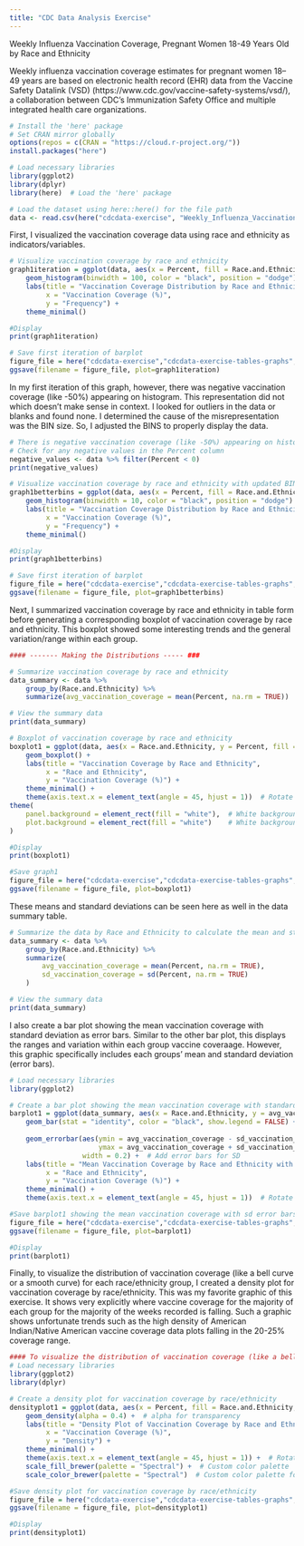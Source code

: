 ```yaml
---
title: "CDC Data Analysis Exercise"
---
```

Weekly Influenza Vaccination Coverage, Pregnant Women 18-49 Years Old by Race and Ethnicity

Weekly influenza vaccination coverage estimates for pregnant women 18–49 years are based on electronic health record (EHR) data from the Vaccine Safety Datalink (VSD) (https://www.cdc.gov/vaccine-safety-systems/vsd/), a collaboration between CDC’s Immunization Safety Office and multiple integrated health care organizations.

```r
# Install the 'here' package 
# Set CRAN mirror globally
options(repos = c(CRAN = "https://cloud.r-project.org/"))
install.packages("here")

# Load necessary libraries
library(ggplot2)
library(dplyr)
library(here)  # Load the 'here' package

# Load the dataset using here::here() for the file path
data <- read.csv(here("cdcdata-exercise", "Weekly_Influenza_Vaccination_Coverage_Among_Pregnant_Women_18-49_Years__by_Race_and_Ethnicity_20250205.csv"))
```
First, I visualized the vaccination coverage data using race and ethnicity as indicators/variables. 
```r
# Visualize vaccination coverage by race and ethnicity
graph1iteration = ggplot(data, aes(x = Percent, fill = Race.and.Ethnicity)) + 
    geom_histogram(binwidth = 100, color = "black", position = "dodge") +
    labs(title = "Vaccination Coverage Distribution by Race and Ethnicity - First Iteration",
         x = "Vaccination Coverage (%)",
         y = "Frequency") +
    theme_minimal()

#Display 
print(graph1iteration)

# Save first iteration of barplot
figure_file = here("cdcdata-exercise","cdcdata-exercise-tables-graphs","barplot-coverage-by-race-first-iteration.png")
ggsave(filename = figure_file, plot=graph1iteration)

```
In my first iteration of this graph, however, there was negative vaccination coverage (like -50%) appearing on histogram. This representation did not which doesn’t make sense in context. I looked for outliers in the data or blanks and found none. I determined the cause of the misrepresentation was the BIN size. So, I adjusted the BINS to properly display the data. 
```r
# There is negative vaccination coverage (like -50%) appearing on histogram which doesn’t make sense in context. 
# Check for any negative values in the Percent column
negative_values <- data %>% filter(Percent < 0)
print(negative_values)

# Visualize vaccination coverage by race and ethnicity with updated BINS
graph1betterbins = ggplot(data, aes(x = Percent, fill = Race.and.Ethnicity)) + 
    geom_histogram(binwidth = 10, color = "black", position = "dodge") +
    labs(title = "Vaccination Coverage Distribution by Race and Ethnicity",
         x = "Vaccination Coverage (%)",
         y = "Frequency") +
    theme_minimal()

#Display 
print(graph1betterbins)

# Save first iteration of barplot
figure_file = here("cdcdata-exercise","cdcdata-exercise-tables-graphs","barplot-coverage-by-race-final.png")
ggsave(filename = figure_file, plot=graph1betterbins)

```
Next, I summarized vaccination coverage by race and ethnicity in table form before generating a corresponding boxplot of vaccination coverage by race and ethnicity. This boxplot showed some interesting trends and the general variation/range within each group.

```r
#### ------- Making the Distributions ----- ###

# Summarize vaccination coverage by race and ethnicity
data_summary <- data %>%
    group_by(Race.and.Ethnicity) %>%
    summarize(avg_vaccination_coverage = mean(Percent, na.rm = TRUE))

# View the summary data
print(data_summary)

# Boxplot of vaccination coverage by race and ethnicity
boxplot1 = ggplot(data, aes(x = Race.and.Ethnicity, y = Percent, fill = Race.and.Ethnicity)) + 
    geom_boxplot() + 
    labs(title = "Vaccination Coverage by Race and Ethnicity",
         x = "Race and Ethnicity",
         y = "Vaccination Coverage (%)") +
    theme_minimal() +
    theme(axis.text.x = element_text(angle = 45, hjust = 1))  # Rotate x labels for better readability +
theme(
    panel.background = element_rect(fill = "white"),  # White background for the plot panel
    plot.background = element_rect(fill = "white")    # White background for the overall plot
)

#Display 
print(boxplot1)

#Save graph1 
figure_file = here("cdcdata-exercise","cdcdata-exercise-tables-graphs","bloxplot-coverage-by-race.png")
ggsave(filename = figure_file, plot=boxplot1)


```
These means and standard deviations can be seen here as well in the data summary table. 
```r
# Summarize the data by Race and Ethnicity to calculate the mean and standard deviation
data_summary <- data %>%
    group_by(Race.and.Ethnicity) %>%
    summarize(
        avg_vaccination_coverage = mean(Percent, na.rm = TRUE),
        sd_vaccination_coverage = sd(Percent, na.rm = TRUE)
    )

# View the summary data
print(data_summary)

```
I also create a bar plot showing the mean vaccination coverage with standard deviation as error bars. Similar to the other bar plot, this 
displays the ranges and variation within each group vaccine coveraage. However, this graphic specifically includes each groups' mean and standard deviation (error bars). 
```r
# Load necessary libraries
library(ggplot2)

# Create a bar plot showing the mean vaccination coverage with standard deviation as error bars
barplot1 = ggplot(data_summary, aes(x = Race.and.Ethnicity, y = avg_vaccination_coverage, fill = Race.and.Ethnicity)) +
    geom_bar(stat = "identity", color = "black", show.legend = FALSE) +  
  
    geom_errorbar(aes(ymin = avg_vaccination_coverage - sd_vaccination_coverage, 
                      ymax = avg_vaccination_coverage + sd_vaccination_coverage), 
                  width = 0.2) +  # Add error bars for SD
    labs(title = "Mean Vaccination Coverage by Race and Ethnicity with Standard Deviation",
         x = "Race and Ethnicity",
         y = "Vaccination Coverage (%)") +
    theme_minimal() +
    theme(axis.text.x = element_text(angle = 45, hjust = 1))  # Rotate x-axis labels for readability

#Save barplot1 showing the mean vaccination coverage with sd error bars
figure_file = here("cdcdata-exercise","cdcdata-exercise-tables-graphs","barplot-meanwithsd-by-race.png")
ggsave(filename = figure_file, plot=barplot1)

#Display 
print(barplot1)
```
Finally, to visualize the distribution of vaccination coverage (like a bell curve or a smooth curve) for each race/ethnicity group, I created a density plot for vaccination coverage by race/ethnicity. This was my favorite graphic of this exercise. It shows very explicitly where vaccine coverage for the majority of each group for the majority of the weeks recorded is falling. Such a graphic shows unfortunate trends such as the high density of American Indian/Native American vaccine coverage data plots falling in the 20-25% coverage range.

```r
#### To visualize the distribution of vaccination coverage (like a bell curve or a smooth curve) for each race/ethnicity group
# Load necessary libraries
library(ggplot2)
library(dplyr)

# Create a density plot for vaccination coverage by race/ethnicity
densityplot1 = ggplot(data, aes(x = Percent, fill = Race.and.Ethnicity, color = Race.and.Ethnicity)) +
    geom_density(alpha = 0.4) +  # alpha for transparency
    labs(title = "Density Plot of Vaccination Coverage by Race and Ethnicity",
         x = "Vaccination Coverage (%)",
         y = "Density") +
    theme_minimal() +
    theme(axis.text.x = element_text(angle = 45, hjust = 1)) +  # Rotate x labels for readability
    scale_fill_brewer(palette = "Spectral") +  # Custom color palette
    scale_color_brewer(palette = "Spectral")  # Custom color palette for lines

#Save density plot for vaccination coverage by race/ethnicity
figure_file = here("cdcdata-exercise","cdcdata-exercise-tables-graphs","density-plot-vaxcov-by-race.png")
ggsave(filename = figure_file, plot=densityplot1)

#Display 
print(densityplot1)
```

